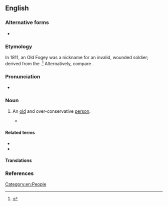 ==English==

===Alternative forms===
* {{l|en|old fogey}}

===Etymology===
In 1811, an Old Fogey was a nickname for an invalid, wounded soldier; derived from the {{der|en|fr|fougueux||fierce or fiery}}.<ref>{{R:1811 Vulgar Tongue|fogey|url=https://books.google.de/books?id=aadWAAAAcAAJ&hl=it&pg=PT93#v=onepage&q&f=false}}</ref> Alternatively, compare {{m|en|fogey}}.

===Pronunciation===
* {{audio|en|En-au-old fogey.ogg|Audio (AU)}}

===Noun===
{{en-noun|old fogies}}

# {{lb|en|idiomatic}} An [[old]] and over-conservative [[person]].
#* {{quote-book
|en
|year=1922
|author=Sinclair Lewis
|authorlink=Sinclair Lewis
|title=[[s:en:Babbitt|Babbitt]]
|chapter=[[s:en:Babbitt/Chapter_28|28]]
|passage="No; the Athletic. Tell you: Course they're always asking me to join the Union, but I always say, 'No, sir! Nothing doing!' I don't mind the expense but I can't stand all the '''old fogies'''."
}}

====Related terms====
* {{l|en|young fogey}}
* {{l|en|fogey}}

====Translations====
{{trans-see|old and conservative person|fogey}}

===References===
<references/>

[[Category:en:People]]
